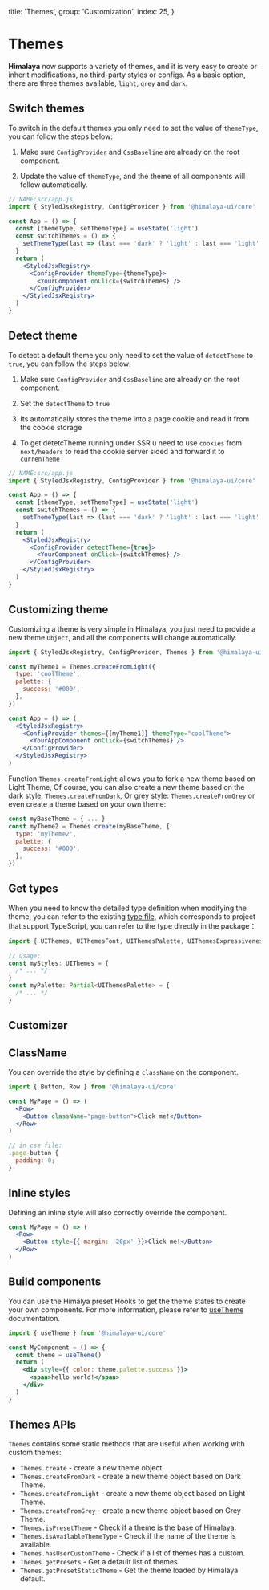   title: 'Themes',
  group: 'Customization',
  index: 25,
}

# Themes

**Himalaya** now supports a variety of themes, and it is very easy to create or inherit modifications, no third-party styles or configs.
As a basic option, there are three themes available, `light`, `grey` and `dark`.

## Switch themes

To switch in the default themes you only need to set the value of `themeType`, you can follow the steps below:

1. Make sure `ConfigProvider` and `CssBaseline` are already on the root component.

2. Update the value of `themeType`, and the theme of all components will follow automatically.

```jsx
// NAME:src/app.js
import { StyledJsxRegistry, ConfigProvider } from '@himalaya-ui/core'

const App = () => {
  const [themeType, setThemeType] = useState('light')
  const switchThemes = () => {
    setThemeType(last => (last === 'dark' ? 'light' : last === 'light' : 'grey' : 'dark'))
  }
  return (
    <StyledJsxRegistry>
      <ConfigProvider themeType={themeType}>
        <YourComponent onClick={switchThemes} />
      </ConfigProvider>
    </StyledJsxRegistry>
  )
}
```

## Detect theme

To detect a default theme you only need to set the value of `detectTheme` to `true`, you can follow the steps below:

1. Make sure `ConfigProvider` and `CssBaseline` are already on the root component.

2. Set the `detectTheme` to `true`

3. Its automatically stores the theme into a page cookie and read it from the cookie storage

4. To get detetcTheme running under SSR u need to use `cookies` from `next/headers` to read the cookie server sided and forward it to `currenTheme`

```jsx
// NAME:src/app.js
import { StyledJsxRegistry, ConfigProvider } from '@himalaya-ui/core'

const App = () => {
  const [themeType, setThemeType] = useState('light')
  const switchThemes = () => {
    setThemeType(last => (last === 'dark' ? 'light' : last === 'light' : 'grey' : 'dark'))
  }
  return (
    <StyledJsxRegistry>
      <ConfigProvider detectTheme={true}>
        <YourComponent onClick={switchThemes} />
      </ConfigProvider>
    </StyledJsxRegistry>
  )
}
```

## Customizing theme

Customizing a theme is very simple in Himalaya, you just need to provide a new theme `Object`,
and all the components will change automatically.

```jsx
import { StyledJsxRegistry, ConfigProvider, Themes } from '@himalaya-ui/core'

const myTheme1 = Themes.createFromLight({
  type: 'coolTheme',
  palette: {
    success: '#000',
  },
})

const App = () => (
  <StyledJsxRegistry>
    <ConfigProvider themes={[myTheme1]} themeType="coolTheme">
      <YourAppComponent onClick={switchThemes} />
    </ConfigProvider>
  </StyledJsxRegistry>
)
```

Function `Themes.createFromLight` allows you to fork a new theme based on Light Theme,
Of course, you can also create a new theme based on the dark style: `Themes.createFromDark`,
Or grey style: `Themes.createFromGrey` or even create a theme based on your own theme:

```jsx
const myBaseTheme = { ... }
const myTheme2 = Themes.create(myBaseTheme, {
  type: 'myTheme2',
  palette: {
    success: '#000',
  },
})
```

## Get types

When you need to know the detailed type definition when modifying the theme,
you can refer to the existing [type file](https://github.com/red-ninjas/himalaya-ui/blob/master/components/themes/presets/index.ts),
which corresponds to project that support TypeScript, you can refer to the type directly in the package：

```ts
import { UIThemes, UIThemesFont, UIThemesPalette, UIThemesExpressiveness } from '@himalaya-ui/core'

// usage:
const myStyles: UIThemes = {
  /* ... */
}
const myPalette: Partial<UIThemesPalette> = {
  /* ... */
}
```

## Customizer

## ClassName

You can override the style by defining a `className` on the component.

```jsx
import { Button, Row } from '@himalaya-ui/core'

const MyPage = () => (
  <Row>
    <Button className="page-button">Click me!</Button>
  </Row>
)

// in css file:
.page-button {
  padding: 0;
}
```

## Inline styles

Defining an inline style will also correctly override the component.

```jsx
const MyPage = () => (
  <Row>
    <Button style={{ margin: '20px' }}>Click me!</Button>
  </Row>
)
```

## Build components

You can use the Himalya preset Hooks to get the theme states to create your own components.
For more information, please refer to [useTheme](/hooks/use-theme) documentation.

```jsx
import { useTheme } from '@himalaya-ui/core'

const MyComponent = () => {
  const theme = useTheme()
  return (
    <div style={{ color: theme.palette.success }}>
      <span>hello world!</span>
    </div>
  )
}
```

## Themes APIs

`Themes` contains some static methods that are useful when working with custom themes:

- `Themes.create` - create a new theme object.
- `Themes.createFromDark` - create a new theme object based on Dark Theme.
- `Themes.createFromLight` - create a new theme object based on Light Theme.
- `Themes.createFromGrey` - create a new theme object based on Grey Theme.
- `Themes.isPresetTheme` - Check if a theme is the base of Himalaya.
- `Themes.isAvailableThemeType` - Check if the name of the theme is available.
- `Themes.hasUserCustomTheme` - Check if a list of themes has a custom.
- `Themes.getPresets` - Get a default list of themes.
- `Themes.getPresetStaticTheme` - Get the theme loaded by Himalaya default.
